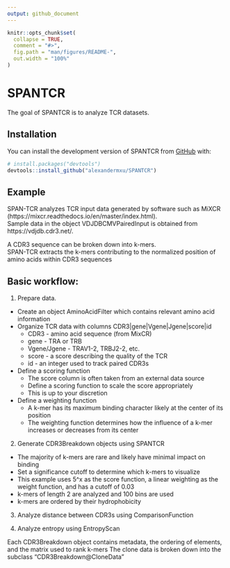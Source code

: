 ```yaml
---
output: github_document
---
```


<!-- README.md is generated from README.Rmd. Please edit that file -->

```r
knitr::opts_chunk$set(
  collapse = TRUE,
  comment = "#>",
  fig.path = "man/figures/README-",
  out.width = "100%"
)
```

# SPANTCR

<!-- badges: start -->
<!-- badges: end -->

The goal of SPANTCR is to analyze TCR datasets.

## Installation

You can install the development version of SPANTCR from [GitHub](https://github.com/) with:

``` r
# install.packages("devtools")
devtools::install_github("alexandermxu/SPANTCR")
```

## Example

SPAN-TCR analyzes TCR input data generated by software such as MiXCR (https://mixcr.readthedocs.io/en/master/index.html).  
Sample data in the object VDJDBCMVPairedInput is obtained from https://vdjdb.cdr3.net/.  

A CDR3 sequence can be broken down into k-mers.  
SPAN-TCR extracts the k-mers contributing to the normalized position of amino acids within CDR3 sequences


## Basic workflow:

1. Prepare data.

  + Create an object AminoAcidFilter which contains relevant amino acid information
  + Organize TCR data with columns CDR3|gene|Vgene|Jgene|score|id
    + CDR3 - amino acid sequence (from MixCR)
    + gene - TRA or TRB
    + Vgene/Jgene - TRAV1-2, TRBJ2-2, etc.
    + score - a score describing the quality of the TCR
    + id - an integer used to track paired CDR3s
  + Define a scoring function
    + The score column is often taken from an external data source
    + Define a scoring function to scale the score appropriately
    + This is up to your discretion
  + Define a weighting function
    + A k-mer has its maximum binding character likely at the center of its position
    + The weighting function determines how the influence of a k-mer increases or decreases from its center

2. Generate CDR3Breakdown objects using SPANTCR
  + The majority of k-mers are rare and likely have minimal impact on binding
  + Set a significance cutoff to determine which k-mers to visualize
  + This example uses 5^x as the score function, a linear weighting as the weight function, and has a cutoff of 0.03
  + k-mers of length 2 are analyzed and 100 bins are used
  + k-mers are ordered by their hydrophobicity
  
3. Analyze distance between CDR3s using ComparisonFunction

4. Analyze entropy using EntropyScan
  
Each CDR3Breakdown object contains metadata, the ordering of elements, and the matrix used to rank k-mers
The clone data is broken down into the subclass "CDR3Breakdown@CloneData"


<!-- ```{r init} -->
<!-- library(SPANTCR) -->

<!-- SPANTCR_VDJDBCMVPaired <- SPANTCR(VDJDBCMVPairedInput, "VDJDBCMV", "Paired", "Hydrophobicity", 100, 2, 0.03, ScoreFunctionExponential5, WeightFunctionLinear) -->

<!-- head(SPANTCR_VDJDBCMVPaired@CloneData[,c(1:6,11,12,15,18)]) -->

<!-- ``` -->

<!-- The TCR data is processed into the subclass "CDR3Breakdown@Output" -->
<!-- Each row is a single clone in a single bin -->

<!-- ```{r output} -->
<!-- head(SPANTCR_VDJDBCMVPaired@Output) -->
<!-- ``` -->

<!-- SPANTCR plots can be generated using ggplot2 -->
<!-- Ordering output by the same AAOperation will stack bar plots appropriately -->
<!-- The levels of factor (Window) will match the AAOperation order -->

<!-- ```{r graph} -->
<!-- library(ggplot2) -->

<!-- ggplot(SPANTCR_VDJDBCMVPaired@Output[order(Window)])+ -->
<!--   geom_bar(aes(x=Tick, y=WeightProbability, fill=SignificantColor), stat="identity", width=1/100)+ -->
<!--   theme(legend.position="none")+ -->
<!--   scale_fill_gradientn(colors=c(alpha("#4D4D4D",0.01),"red","white","blue"), values=c(0,0.01,0.50,1))+ -->
<!--   coord_fixed() -->
<!-- ``` -->

<!-- The distance between sets of CDR3s can be measured using ComparisonFunction -->
<!-- Here we compare Levenshtein distance between VDJDBCMV Paired CDR3s and their nearest neighbor in the set -->

<!-- ```{r distancecomp} -->
<!-- CMVSelfDistance <- ComparisonFunction(SPANTCR_VDJDBCMVPaired, SPANTCR_VDJDBCMVPaired, 100, FineBinTicksPaired, BLOSUMCappedDiff, F) -->

<!-- CMVSelfDistance[, SecondChain := sapply(Top5Chain, function(x) x[2])] -->
<!-- CMVSelfDistance[, SecondChainScore := sapply(Top5CompScore, function(x) x[2])] -->
<!-- CMVSelfDistance[, SecondChainLev := diag(adist(SecondChain, BaseCDR3))] -->

<!-- ggplot(CMVSelfDistance)+ -->
<!--   geom_point(aes(x=SecondChainLev, y=SecondChainScore))+ -->
<!--   coord_fixed() -->

<!-- ``` -->

<!-- Entropy analysis is performed across ranges of CDR3 using EntropyScan, or in specific windows using SearchIterator -->
<!-- EntropyScan is a wrapper for SearchIterator -->
<!-- Entropy across the entire range of k-mers and positions is summarized in the first list element of the output -->

<!-- ```{r entropysummary} -->
<!-- SearchBoxesPaired20 <- mapply(c, seq(0,1.9,length.out=20), seq(0.1,2,length.out=20), SIMPLIFY=F) -->
<!-- VDJDBCMV_Entropy <- EntropyScan(SPANTCR_VDJDBCMVPaired, SearchBoxesPaired20, 0.03, FineBinTicksPaired) -->

<!-- VDJDBCMV_Entropy[[1]]$Source <- factor(VDJDBCMV_Entropy[[1]]$Source, levels=c("Base", sort(unique(VDJDBCMV_Entropy[[1]]$Source)[-1]))) -->

<!-- ggplot(VDJDBCMV_Entropy[[1]][Count>20])+ -->
<!--   geom_tile(aes(x=Range, y=Source, fill=DeltaAverage))+ -->
<!--   scale_x_discrete(breaks=c("0-0.01","1-1.01","1.99-2"), labels=c(0,1,2))+ -->
<!--   scale_fill_gradient2(low="blue", mid="white", high="red", midpoint = 1)+ -->
<!--   theme_dark() -->
<!-- ``` -->

<!-- Individual CDR3 entropy lines for specific sets of TCRS can be plotted using data from the second list element of the output -->

<!-- ```{r entropy} -->
<!-- ggplot(VDJDBCMV_Entropy[[2]][N>10 & Range=="0.5-0.51"])+ -->
<!--   geom_line(aes(x=Location, y=Entropy, color=Source))+ -->
<!--   theme_bw() -->

<!-- ``` -->

